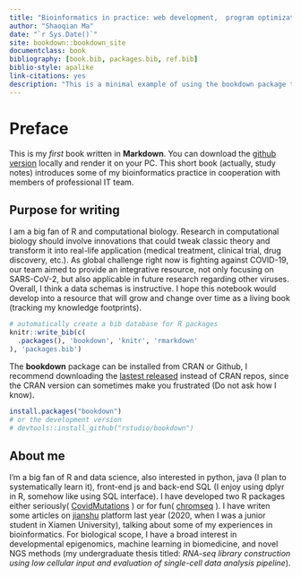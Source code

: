 ```yaml
--- 
title: "Bioinformatics in practice: web development,  program optimization and integration"
author: "Shaoqian Ma"
date: "`r Sys.Date()`"
site: bookdown::bookdown_site
documentclass: book
bibliography: [book.bib, packages.bib, ref.bib]
biblio-style: apalike
link-citations: yes
description: "This is a minimal example of using the bookdown package to write a book. The output format for this example is bookdown::gitbook."
---
```


# Preface

This is my _first_ book written in **Markdown**. You can download the [github version](https://github.com/MSQ-123/bioinfo_notebook) locally and render it on your PC. This short book (actually, study notes) introduces some of my bioinformatics practice in cooperation with members of professional IT team. 

## Purpose for writing

I am a big fan of R and computational biology. Research in computational biology should involve innovations that could tweak classic theory and transform it into real-life application (medical treatment, clinical trial, drug discovery, etc.). As global challenge right now is fighting against COVID-19, our team aimed to provide an integrative resource, not only focusing on SARS-CoV-2, but also applicable in future research regarding other viruses. Overall, I think a data schemas is instructive. I hope this notebook would develop into a resource that will grow and change over time as a living book (tracking my knowledge footprints).

```r
# automatically create a bib database for R packages
knitr::write_bib(c(
  .packages(), 'bookdown', 'knitr', 'rmarkdown'
), 'packages.bib')
```


The **bookdown** package can be installed from CRAN or Github, I recommend downloading the [lastest released](https://github.com/rstudio/bookdown/releases/tag/v0.22) instead of CRAN repos, since the CRAN version can sometimes make you frustrated (Do not ask how I know). 

```r
install.packages("bookdown")
# or the development version
# devtools::install_github("rstudio/bookdown")
```

## About me

I’m a big fan of R and data science, also interested in python, java (I plan to systematically learn it), front-end js and back-end SQL (I enjoy using dplyr in R, somehow like using SQL interface). I have developed two R packages either seriously( [CovidMutations](https://cran.r-project.org/web/packages/CovidMutations/index.html) ) or for fun( [chromseq](http://ydl.oregonstate.edu/pub/cran/web/packages/chromseq/index.html) ).  I have writen some articles on [jianshu](https://www.jianshu.com/u/d21e99e5c882) platform last year (2020, when I was a junior student in Xiamen University),  talking about some of my experiences in bioinformatics. For biological scope, I have a broad interest in developmental epigenomics, machine learning in biomedicine, and novel NGS methods (my undergraduate thesis titled: *RNA-seq library construction using low cellular input and 
evaluation of single-cell data analysis pipeline*). 
